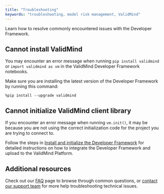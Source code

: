 ```yaml
---
title: "Troubleshooting"
keywords: "troubleshooting, model risk management, ValidMind"
---
```


Learn how to resolve commonly encountered issues with the Developer Framework.

## Cannot install ValidMind

You may encounter an error message when running `pip install validmind` or `import validmind as vm` in the ValidMind Developer Framework notebooks.

Make sure you are installing the latest version of the Developer Framework by running this command:

`%pip install --upgrade validmind`

## Cannot initialize ValidMind client library

If you encounter an error message when running `vm.init()`, it may be because you are not using the correct initialization code for the project you are trying to connect to. 

Follow the steps in [Install and initialize the Developer Framework](install-and-initialize-developer-framework.qmd) for detailed instructions on how to integrate the Developer Framework and upload to the ValidMind Platform.

## Additional resources

Check out our [FAQ](faq.qmd) page to browse through common questions, or [contact our support team](support.qmd) for more help troubleshooting technical issues.
